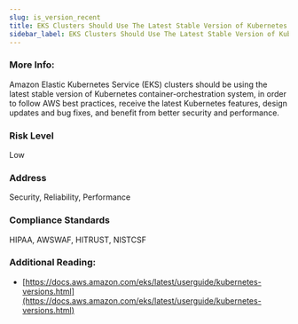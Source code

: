 ```yaml
---
slug: is_version_recent
title: EKS Clusters Should Use The Latest Stable Version of Kubernetes
sidebar_label: EKS Clusters Should Use The Latest Stable Version of Kubernetes
---
```


### More Info:

Amazon Elastic Kubernetes Service (EKS) clusters should be using the latest stable version of Kubernetes container-orchestration system, in order to follow AWS best practices, receive the latest Kubernetes features, design updates and bug fixes, and benefit from better security and performance.

### Risk Level

Low

### Address

Security, Reliability, Performance

### Compliance Standards

HIPAA, AWSWAF, HITRUST, NISTCSF

### Additional Reading:

- [https://docs.aws.amazon.com/eks/latest/userguide/kubernetes-versions.html](https://docs.aws.amazon.com/eks/latest/userguide/kubernetes-versions.html) 

